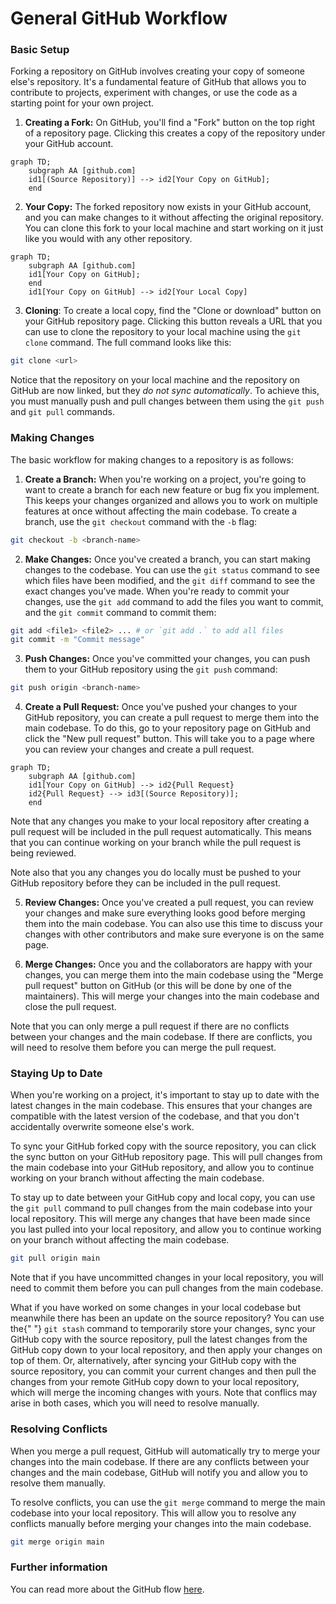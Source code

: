 
# General GitHub Workflow

### Basic Setup

Forking a repository on GitHub involves creating your copy of someone else's
repository. It's a fundamental feature of GitHub that allows you to contribute
to projects, experiment with changes, or use the code as a starting point for
your own project.

1. **Creating a Fork:** On GitHub, you'll find a "Fork" button on the top right
   of a repository page. Clicking this creates a copy of the repository under
   your GitHub account.

```mermaid
graph TD;
    subgraph AA [github.com]
    id1[(Source Repository)] --> id2[Your Copy on GitHub];
    end
```

2. **Your Copy:** The forked repository now exists in your GitHub account, and
   you can make changes to it without affecting the original repository. You can
   clone this fork to your local machine and start working on it just like you
   would with any other repository.

```mermaid
graph TD;
    subgraph AA [github.com]
    id1[Your Copy on GitHub];
    end
    id1[Your Copy on GitHub] --> id2[Your Local Copy]
```

3. **Cloning**: To create a local copy, find the "Clone or download" button on
   your GitHub repository page. Clicking this button reveals a URL that you can
   use to clone the repository to your local machine using the `git clone`
   command. The full command looks like this:

```bash
git clone <url>
```

Notice that the repository on your local machine and the repository on GitHub
are now linked, but they _do not sync automatically_. To achieve this, you must
manually push and pull changes between them using the `git push` and `git pull`
commands.

### Making Changes

The basic workflow for making changes to a repository is as follows:

1. **Create a Branch:** When you're working on a project, you're going to want
   to create a branch for each new feature or bug fix you implement. This keeps
   your changes organized and allows you to work on multiple features at once
   without affecting the main codebase. To create a branch, use the
   `git checkout` command with the `-b` flag:

```bash
git checkout -b <branch-name>
```

2. **Make Changes:** Once you've created a branch, you can start making changes
   to the codebase. You can use the `git status` command to see which files have
   been modified, and the `git diff` command to see the exact changes you've
   made. When you're ready to commit your changes, use the `git add` command to
   add the files you want to commit, and the `git commit` command to commit
   them:

```bash
git add <file1> <file2> ... # or `git add .` to add all files
git commit -m "Commit message"
```

3. **Push Changes:** Once you've committed your changes, you can push them to
   your GitHub repository using the `git push` command:

```bash
git push origin <branch-name>
```

4. **Create a Pull Request:** Once you've pushed your changes to your GitHub
   repository, you can create a pull request to merge them into the main
   codebase. To do this, go to your repository page on GitHub and click the "New
   pull request" button. This will take you to a page where you can review your
   changes and create a pull request.

```mermaid
graph TD;
    subgraph AA [github.com]
    id1[Your Copy on GitHub] --> id2{Pull Request}
    id2{Pull Request} --> id3[(Source Repository)];
    end
```

Note that any changes you make to your local repository after creating a pull
request will be included in the pull request automatically. This means that you
can continue working on your branch while the pull request is being reviewed.

Note also that you any changes you do locally must be pushed to your GitHub
repository before they can be included in the pull request.

5. **Review Changes:** Once you've created a pull request, you can review your
   changes and make sure everything looks good before merging them into the main
   codebase. You can also use this time to discuss your changes with other
   contributors and make sure everyone is on the same page.

6. **Merge Changes:** Once you and the collaborators are happy with your
   changes, you can merge them into the main codebase using the "Merge pull
   request" button on GitHub (or this will be done by one of the maintainers).
   This will merge your changes into the main codebase and close the pull
   request.

Note that you can only merge a pull request if there are no conflicts between
your changes and the main codebase. If there are conflicts, you will need to
resolve them before you can merge the pull request.

### Staying Up to Date

When you're working on a project, it's important to stay up to date with the
latest changes in the main codebase. This ensures that your changes are
compatible with the latest version of the codebase, and that you don't
accidentally overwrite someone else's work.

To sync your GitHub forked copy with the source repository, you can click the
sync button on your GitHub repository page. This will pull changes from the main
codebase into your GitHub repository, and allow you to continue working on your
branch without affecting the main codebase.

To stay up to date between your GitHub copy and local copy, you can use the
`git pull` command to pull changes from the main codebase into your local
repository. This will merge any changes that have been made since you last
pulled into your local repository, and allow you to continue working on your
branch without affecting the main codebase.

```bash
git pull origin main
```

Note that if you have uncommitted changes in your local repository, you will
need to commit them before you can pull changes from the main codebase.

<Callout type="info" emoji="ℹ️">
    What if you have worked on some changes in your local codebase but meanwhile
    there has been an update on the source repository? You can use the{" "}
    <code>git stash</code> command to temporarily store your changes, sync your
    GitHub copy with the source repository, pull the latest changes from the
    GitHub copy down to your local repository, and then apply your changes on
    top of them. Or, alternatively, after syncing your GitHub copy with the
    source repository, you can commit your current changes and then pull the
    changes from your remote GitHub copy down to your local repository, which
    will merge the incoming changes with yours. Note that conflics may arise in
    both cases, which you will need to resolve manually.
</Callout>

### Resolving Conflicts

When you merge a pull request, GitHub will automatically try to merge your
changes into the main codebase. If there are any conflicts between your changes
and the main codebase, GitHub will notify you and allow you to resolve them
manually.

To resolve conflicts, you can use the `git merge` command to merge the main
codebase into your local repository. This will allow you to resolve any
conflicts manually before merging your changes into the main codebase.

```bash
git merge origin main
```

### Further information

You can read more about the GitHub flow
[here](https://guides.github.com/introduction/flow/).
